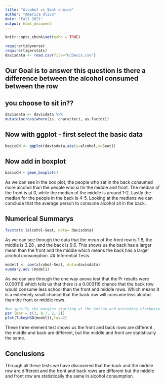 ```yaml
---
title: "Alcohol vs Seat choice"
author: "America Olivo"
date: "Fall 2021"
output: html_document
---
```


```r
knitr::opts_chunk$set(echo = TRUE)
```

```r
require(tidyverse)
require(tigerstats)
davisdata <- read.csv(file="UCDavis.csv")
```
## Our Goal is to answer this question Is there a difference between the alcohol consumed between the row
## you choose to sit in??

``` r
davisdata <- davisdata %>%
mutate(across(where(is. character), as.factor))
```

## Now with ggplot - first select the basic data

```r
basicCN <- ggplot(davisdata,aes(y=alcohol,x=Seat))
```
## Now add in boxplot

```r
basicCN + geom_boxplot()
```

As we can see in the box plot, the people who sat in the back consumed more alcohol than the people who si tin the middle and front. The median of the front is at 0, while the median of the middle is around 1-2. Lastly the median for the people in the back is 4-5. Looking at the medians we can conclude that the average person to consume alcohol sit in the back.
  
## Numerical Summarys 

``` r
favstats (alcohol~Seat, data= davisdata)
```
As we can see through the data that the mean of the front row is 1.8, the middle is 3.28 , and the back is 9.6. This shows us the back has a larger mean than the front and the middle which means the back has a larger alcohol consumption. 
## Inferential Tests
``` r
model1 <- aov(alcohol~Seat, data=davisdata)
summary.aov (model1)
```
As we can see through the one way anova test that the Pr results were 0.000116 which tells us that there is a 0.000116 chance that the back row would consume less school than the front and middle rows. Which means it is a extremely small chance that the back row will consume less alcohol than the front or middle rows. 

``` r
#we specify the margins starting at the bottom and preceding clockwise - thus 8.7 is the left side margin to hold the names of the factors
par (mar = c(3, 8.7, 2, 2))
plot(TukeyHSD(model1),las=2)
```

These three element test shows us the front and back rows are different , the middle and back are different, but the middle and front are statistically the same. 


## Conclusions

Through all these tests we have discovered that the back and the middle row are different and the front and back rows are different but the middle and front row are statistically the same in alcohol consumption. 
